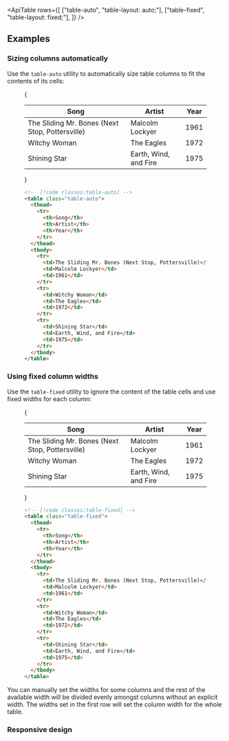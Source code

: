 


<ApiTable
  rows={[
    ["table-auto", "table-layout: auto;"],
    ["table-fixed", "table-layout: fixed;"],
  ]}
/>

## Examples

### Sizing columns automatically

Use the `table-auto` utility to automatically size table columns to fit the contents of its cells:

<Figure>

<Example padding={false}>
  {
    <div className="my-8 overflow-hidden">
      <table className="w-full table-auto border-collapse text-sm">
        <thead>
          <tr>
            <th className="border-b border-gray-200 p-4 pt-0 pb-3 pl-8 text-left font-medium text-gray-400 dark:border-gray-600 dark:text-gray-200">
              Song
            </th>
            <th className="border-b border-gray-200 p-4 pt-0 pb-3 text-left font-medium text-gray-400 dark:border-gray-600 dark:text-gray-200">
              Artist
            </th>
            <th className="border-b border-gray-200 p-4 pt-0 pr-8 pb-3 text-left font-medium text-gray-400 dark:border-gray-600 dark:text-gray-200">
              Year
            </th>
          </tr>
        </thead>
        <tbody className="bg-white dark:bg-gray-800">
          <tr>
            <td className="border-b border-gray-100 p-4 pl-8 text-gray-500 dark:border-gray-700 dark:text-gray-400">
              The Sliding Mr. Bones (Next Stop, Pottersville)
            </td>
            <td className="border-b border-gray-100 p-4 text-gray-500 dark:border-gray-700 dark:text-gray-400">
              Malcolm Lockyer
            </td>
            <td className="border-b border-gray-100 p-4 pr-8 text-gray-500 dark:border-gray-700 dark:text-gray-400">
              1961
            </td>
          </tr>
          <tr>
            <td className="border-b border-gray-100 p-4 pl-8 text-gray-500 dark:border-gray-700 dark:text-gray-400">
              Witchy Woman
            </td>
            <td className="border-b border-gray-100 p-4 text-gray-500 dark:border-gray-700 dark:text-gray-400">
              The Eagles
            </td>
            <td className="border-b border-gray-100 p-4 pr-8 text-gray-500 dark:border-gray-700 dark:text-gray-400">
              1972
            </td>
          </tr>
          <tr>
            <td className="border-b border-gray-200 p-4 pl-8 text-gray-500 dark:border-gray-600 dark:text-gray-400">
              Shining Star
            </td>
            <td className="border-b border-gray-200 p-4 text-gray-500 dark:border-gray-600 dark:text-gray-400">
              Earth, Wind, and Fire
            </td>
            <td className="border-b border-gray-200 p-4 pr-8 text-gray-500 dark:border-gray-600 dark:text-gray-400">
              1975
            </td>
          </tr>
        </tbody>
      </table>
    </div>
  }
</Example>

```html
<!-- [!code classes:table-auto] -->
<table class="table-auto">
  <thead>
    <tr>
      <th>Song</th>
      <th>Artist</th>
      <th>Year</th>
    </tr>
  </thead>
  <tbody>
    <tr>
      <td>The Sliding Mr. Bones (Next Stop, Pottersville)</td>
      <td>Malcolm Lockyer</td>
      <td>1961</td>
    </tr>
    <tr>
      <td>Witchy Woman</td>
      <td>The Eagles</td>
      <td>1972</td>
    </tr>
    <tr>
      <td>Shining Star</td>
      <td>Earth, Wind, and Fire</td>
      <td>1975</td>
    </tr>
  </tbody>
</table>
```

</Figure>

### Using fixed column widths

Use the `table-fixed` utility to ignore the content of the table cells and use fixed widths for each column:

<Figure>

<Example padding={false}>
  {
    <div className="my-8 overflow-hidden">
      <table className="w-full table-fixed border-collapse text-sm">
        <thead>
          <tr>
            <th className="border-b border-gray-200 p-4 pt-0 pb-3 pl-8 text-left font-medium text-gray-400 dark:border-gray-600 dark:text-gray-200">
              Song
            </th>
            <th className="border-b border-gray-200 p-4 pt-0 pb-3 text-left font-medium text-gray-400 dark:border-gray-600 dark:text-gray-200">
              Artist
            </th>
            <th className="border-b border-gray-200 p-4 pt-0 pr-8 pb-3 text-left font-medium text-gray-400 dark:border-gray-600 dark:text-gray-200">
              Year
            </th>
          </tr>
        </thead>
        <tbody className="bg-white dark:bg-gray-800">
          <tr>
            <td className="border-b border-gray-100 p-4 pl-8 text-gray-500 dark:border-gray-700 dark:text-gray-400">
              The Sliding Mr. Bones (Next Stop, Pottersville)
            </td>
            <td className="border-b border-gray-100 p-4 text-gray-500 dark:border-gray-700 dark:text-gray-400">
              Malcolm Lockyer
            </td>
            <td className="border-b border-gray-100 p-4 pr-8 text-gray-500 dark:border-gray-700 dark:text-gray-400">
              1961
            </td>
          </tr>
          <tr>
            <td className="border-b border-gray-100 p-4 pl-8 text-gray-500 dark:border-gray-700 dark:text-gray-400">
              Witchy Woman
            </td>
            <td className="border-b border-gray-100 p-4 text-gray-500 dark:border-gray-700 dark:text-gray-400">
              The Eagles
            </td>
            <td className="border-b border-gray-100 p-4 pr-8 text-gray-500 dark:border-gray-700 dark:text-gray-400">
              1972
            </td>
          </tr>
          <tr>
            <td className="border-b border-gray-200 p-4 pl-8 text-gray-500 dark:border-gray-600 dark:text-gray-400">
              Shining Star
            </td>
            <td className="border-b border-gray-200 p-4 text-gray-500 dark:border-gray-600 dark:text-gray-400">
              Earth, Wind, and Fire
            </td>
            <td className="border-b border-gray-200 p-4 pr-8 text-gray-500 dark:border-gray-600 dark:text-gray-400">
              1975
            </td>
          </tr>
        </tbody>
      </table>
    </div>
  }
</Example>

```html
<!-- [!code classes:table-fixed] -->
<table class="table-fixed">
  <thead>
    <tr>
      <th>Song</th>
      <th>Artist</th>
      <th>Year</th>
    </tr>
  </thead>
  <tbody>
    <tr>
      <td>The Sliding Mr. Bones (Next Stop, Pottersville)</td>
      <td>Malcolm Lockyer</td>
      <td>1961</td>
    </tr>
    <tr>
      <td>Witchy Woman</td>
      <td>The Eagles</td>
      <td>1972</td>
    </tr>
    <tr>
      <td>Shining Star</td>
      <td>Earth, Wind, and Fire</td>
      <td>1975</td>
    </tr>
  </tbody>
</table>
```

</Figure>

You can manually set the widths for some columns and the rest of the available width will be divided evenly amongst columns without an explicit width. The widths set in the first row will set the column width for the whole table.

### Responsive design

<ResponsiveDesign property="table-layout" defaultClass="table-none" featuredClass="table-fixed" />



